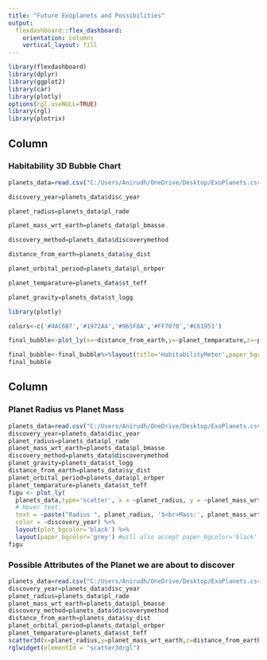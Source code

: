 ```yaml
---
title: "Future Exoplanets and Possibilities"
output: 
  flexdashboard::flex_dashboard:
    orientation: columns
    vertical_layout: fill
---
```


```r
library(flexdashboard)
library(dplyr)
library(ggplot2)
library(car)
library(plotly)
options(rgl.useNULL=TRUE)
library(rgl)
library(plotrix)
```

Column {data-width=450}
-----------------------------------------------------------------------

### Habitability 3D Bubble Chart

```r
planets_data=read.csv("C:/Users/Anirudh/OneDrive/Desktop/ExoPlanets.csv",TRUE,sep=",")

discovery_year=planets_data$disc_year

planet_radius=planets_data$pl_rade

planet_mass_wrt_earth=planets_data$pl_bmasse

discovery_method=planets_data$discoverymethod

distance_from_earth=planets_data$sy_dist

planet_orbital_period=planets_data$pl_orbper

planet_temparature=planets_data$st_teff

planet_gravity=planets_data$st_logg

library(plotly)

colors<-c('#4AC6B7','#1972A4','#965F8A','#FF7070','#C61951')

final_bubble<-plot_ly(x=~distance_from_earth,y=~planet_temparature,z=~planet_orbital_period,color=~planet_temparature,size=~planet_radius,colors=colors,marker=list(symbol='circle',sizemode='diameter'),sizes=c(1,50),text=~paste('DiscoveryMethod:',discovery_method,'<br>DiscoveryYear:',discovery_year))

final_bubble<-final_bubble%>%layout(title='HabitabilityMeter',paper_bgcolor='black',scene=list(xaxis=list(title='DistancefromEarth',gridcolor='rgb(255,255,255)',type='log',zerolinewidth=1,ticklen=5,gridwidth=2),yaxis=list(title='Temparature',gridcolor='rgb(255,255,255)',zerolinewidth=1,ticklen=5,gridwith=2),zaxis=list(title='OrbitalPeriod',gridcolor='rgb(255,255,255)',type='log',zerolinewidth=1,ticklen=5,gridwith=2)))
final_bubble

```

Column {data-width=550}
-----------------------------------------------------------------------

### Planet Radius vs Planet Mass

```r
planets_data=read.csv("C:/Users/Anirudh/OneDrive/Desktop/ExoPlanets.csv",TRUE,sep=",")
discovery_year=planets_data$disc_year
planet_radius=planets_data$pl_rade
planet_mass_wrt_earth=planets_data$pl_bmasse
discovery_method=planets_data$discoverymethod
planet_gravity=planets_data$st_logg
distance_from_earth=planets_data$sy_dist
planet_orbital_period=planets_data$pl_orbper
planet_temparature=planets_data$st_teff
figu <- plot_ly(
  planets_data,type='scatter', x = ~planet_radius, y = ~planet_mass_wrt_earth,
  # Hover text:
  text = ~paste("Radius ", planet_radius, '$<br>Mass:', planet_mass_wrt_earth),
  color = ~discovery_year) %>% 
  layout(plot_bgcolor='black') %>% 
  layout(paper_bgcolor='grey') #will also accept paper_bgcolor='black' or paper_bgcolor='transparent'
figu

```
### Possible Attributes of the Planet we are about to discover
```r
planets_data=read.csv("C:/Users/Anirudh/OneDrive/Desktop/ExoPlanets.csv",TRUE,sep=",")
discovery_year=planets_data$disc_year
planet_radius=planets_data$pl_rade
planet_mass_wrt_earth=planets_data$pl_bmasse
discovery_method=planets_data$discoverymethod
distance_from_earth=planets_data$sy_dist
planet_orbital_period=planets_data$pl_orbper
planet_temparature=planets_data$st_teff
scatter3d(x=planet_radius,y=planet_mass_wrt_earth,z=distance_from_earth,grid=FALSE,surface=TRUE,bg.col=c("white", "black"))
rglwidget(elementId = "scatter3drgl")
```






